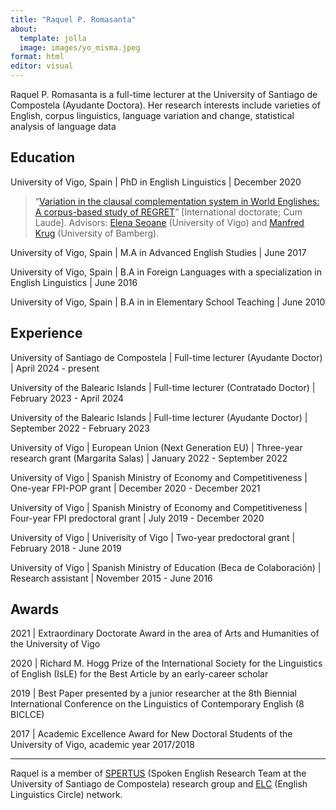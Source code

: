 ```yaml
---
title: "Raquel P. Romasanta"
about:
  template: jolla
  image: images/yo_misma.jpeg
format: html
editor: visual
---
```


::: {#hero-heading}
Raquel P. Romasanta is a full-time lecturer at the University of Santiago de Compostela (Ayudante Doctora). Her research interests include varieties of English, corpus linguistics, language variation and change, statistical analysis of language data

## Education

University of Vigo, Spain \| PhD in English Linguistics \| December 2020

> "[Variation in the clausal complementation system in World Englishes: A corpus-based study of REGRET](https://www.peterlang.com/document/1319689){target="_blank"}" \[International doctorate; Cum Laude\]. Advisors: [Elena Seoane](http://lvtc.webs.uvigo.es/people/elenaseoane){target="_blank"} (University of Vigo) and [Manfred Krug](http://www.uni-bamberg.de/eng-ling/personen/krug/){target="_blank"} (University of Bamberg).

University of Vigo, Spain \| M.A in Advanced English Studies \| June 2017

University of Vigo, Spain \| B.A in Foreign Languages with a specialization in English Linguistics \| June 2016

University of Vigo, Spain \| B.A in in Elementary School Teaching \| June 2010

## Experience

University of Santiago de Compostela \| Full-time lecturer (Ayudante Doctor) \| April 2024 - present

University of the Balearic Islands \| Full-time lecturer (Contratado Doctor) \| February 2023 - April 2024

University of the Balearic Islands \| Full-time lecturer (Ayudante Doctor) \| September 2022 - February 2023

University of Vigo \| European Union (Next Generation EU) \| Three-year research grant (Margarita Salas) \| January 2022 - September 2022

University of Vigo \| Spanish Ministry of Economy and Competitiveness \| One-year FPI-POP grant \| December 2020 - December 2021

University of Vigo \| Spanish Ministry of Economy and Competitiveness \| Four-year FPI predoctoral grant \| July 2019 - December 2020

University of Vigo \| Univerisity of Vigo \| Two-year predoctoral grant \| February 2018 - June 2019

University of Vigo \| Spanish Ministry of Education (Beca de Colaboración) \| Research assistant \| November 2015 - June 2016

## Awards

2021 \| Extraordinary Doctorate Award in the area of ​​Arts and Humanities of the University of Vigo

2020 \| Richard M. Hogg Prize of the International Society for the Linguistics of English (IsLE) for the Best Article by an early-career scholar

2019 \| Best Paper presented by a junior researcher at the 8th Biennial International Conference on the Linguistics of Contemporary English (8 BICLCE)

2017 \| Academic Excellence Award for New Doctoral Students of the University of Vigo, academic year 2017/2018
:::

------------------------------------------------------------------------

Raquel is a member of [SPERTUS](https://www.spertus.es/){target="_blank"} (Spoken English Research Team at the University of Santiago de Compostela) research group and [ELC](http://elc.org.es/){target="_blank"} (English Linguistics Circle) network.
